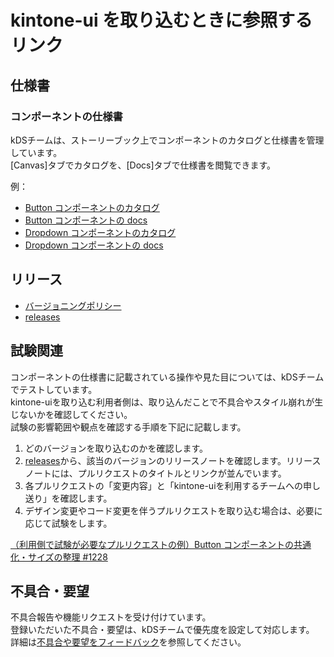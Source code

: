
<Meta title='gettingStarted/developing/kintone-ui を取り込むときに参照するリンク' />

# kintone-ui を取り込むときに参照するリンク

## 仕様書

### コンポーネントの仕様書

kDSチームは、ストーリーブック上でコンポーネントのカタログと仕様書を管理しています。<br/>
[Canvas]タブでカタログを、[Docs]タブで仕様書を閲覧できます。

例：

- [Button コンポーネントのカタログ](?path=/story/components-button--normal-size-large)
- [Button コンポーネントの docs](?path=/docs/components-button--docs)
- [Dropdown コンポーネントのカタログ](?path=/story/components-dropdown--normal)
- [Dropdown コンポーネントの docs](?path=/docs/components-dropdown--docs)

## リリース

- [バージョニングポリシー](?path=/docs/contributing-バージョニングポリシー--docs)
- [releases](https://github.com/kintone-private/kintone-Design-System/releases)

## 試験関連

コンポーネントの仕様書に記載されている操作や見た目については、kDSチームでテストしています。<br/>
kintone-uiを取り込む利用者側は、取り込んだことで不具合やスタイル崩れが生じないかを確認してください。<br/>
試験の影響範囲や観点を確認する手順を下記に記載します。

1. どのバージョンを取り込むのかを確認します。
1. [releases](https://github.com/kintone-private/kintone-Design-System/releases)から、該当のバージョンのリリースノートを確認します。リリースノートには、プルリクエストのタイトルとリンクが並んでいます。
1. 各プルリクエストの「変更内容」と「kintone-uiを利用するチームへの申し送り」を確認します。
1. デザイン変更やコード変更を伴うプルリクエストを取り込む場合は、必要に応じて試験をします。

[（利用側で試験が必要なプルリクエストの例）Button コンポーネントの共通化・サイズの整理 #1228](https://github.com/kintone-private/kintone-Design-System/pull/1228)

## 不具合・要望

不具合報告や機能リクエストを受け付けています。<br/>
登録いただいた不具合・要望は、kDSチームで優先度を設定して対応します。<br/>
詳細は[不具合や要望をフィードバック](?path=/docs/contributing-不具合や要望をフィードバック--docs)を参照してください。
